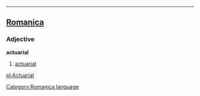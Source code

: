 ----

==[[Romanica]]==
[[Category:Romanica language]]
===Adjective===
<b>actuarial</b>
#[[actuarial]]

[[pl:Actuarial]]